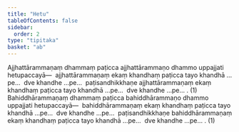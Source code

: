 ```yaml
---
title: "Hetu"
tableOfContents: false
sidebar:
  order: 2
type: "tipitaka"
basket: "ab"
---
```



<DynamicBreadcrumb />

<Division number="1">

<Paragraph number="2871">
Ajjhattārammaṇaṃ dhammaṃ paṭicca ajjhattārammaṇo dhammo uppajjati hetupaccayā—  ajjhattārammaṇaṃ ekaṃ khandhaṃ paṭicca tayo khandhā …pe…  dve khandhe …pe…  paṭisandhikkhaṇe ajjhattārammaṇaṃ ekaṃ khandhaṃ paṭicca tayo khandhā …pe…  dve khandhe …pe… . (1)
</Paragraph>

<Paragraph number="2872">
Bahiddhārammaṇaṃ dhammaṃ paṭicca bahiddhārammaṇo dhammo uppajjati hetupaccayā—  bahiddhārammaṇaṃ ekaṃ khandhaṃ paṭicca tayo khandhā …pe…  dve khandhe …pe…  paṭisandhikkhaṇe bahiddhārammaṇaṃ ekaṃ khandhaṃ paṭicca tayo khandhā …pe…  dve khandhe …pe… . (1)
</Paragraph>
</Division>
